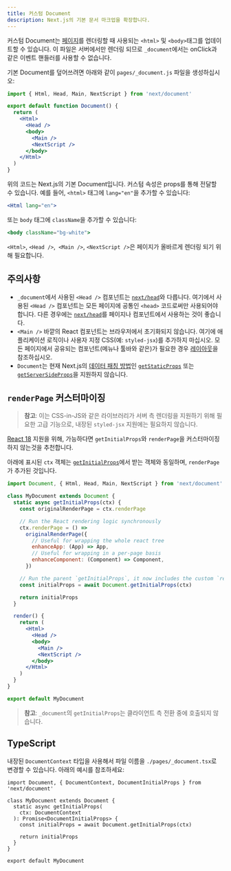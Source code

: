 ```yaml
---
title: 커스텀 Document
description: Next.js의 기본 문서 마크업을 확장합니다.
---
```


커스텀 Document는 [페이지](/docs/pages/building-your-application/routing/pages-and-layouts)를 렌더링할 때 사용되는 `<html>` 및 `<body>`태그를 업데이트할 수 있습니다. 이 파일은 서버에서만 렌더링 되므로 `_document`에서는 onClick과 같은 이벤트 핸들러를 사용할 수 없습니다.

기본 Document를 덮어쓰려면 아래와 같이 `pages/_document.js` 파일을 생성하십시오:

```jsx
import { Html, Head, Main, NextScript } from 'next/document'

export default function Document() {
  return (
    <Html>
      <Head />
      <body>
        <Main />
        <NextScript />
      </body>
    </Html>
  )
}
```

위의 코드는 Next.js의 기본 Document입니다. 커스텀 속성은 props를 통해 전달할 수 있습니다. 예를 들어, `<html>` 태그에 `lang="en"`을 추가할 수 있습니다:

```jsx
<Html lang="en">
```

또는 `body` 태그에 `className`을 추가할 수 있습니다:

```jsx
<body className="bg-white">
```

`<Html>`, `<Head />`,` <Main />`, `<NextScript />`은 페이지가 올바르게 렌더링 되기 위해 필요합니다.

## 주의사항

- `_document`에서 사용된 `<Head />` 컴포넌트는 [`next/head`](/docs/pages/api-reference/components/head)와 다릅니다. 여기에서 사용된 `<Head />` 컴포넌트는 모든 페이지에 공통인 `<head>` 코드로써만 사용되어야 합니다. 다른 경우에는 [`next/head`](/docs/pages/api-reference/components/head)를 페이지나 컴포넌트에서 사용하는 것이 좋습니다.
- `<Main />` 바깥의 React 컴포넌트는 브라우저에서 초기화되지 않습니다. 여기에
  애플리케이션 로직이나 사용자 지정 CSS(예: `styled-jsx`)를 추가하지 마십시오.
  모든 페이지에서 공유되는 컴포넌트(메뉴나 툴바와 같은)가 필요한 경우 [레이아웃](/docs/pages/building-your-application/routing/pages-and-layouts#layout-pattern)을
  참조하십시오.
- `Document`는 현재 Next.js의 [데이터 패칭 방법](/docs/pages/building-your-application/data-fetching)인 [`getStaticProps`](/docs/pages/building-your-application/data-fetching/get-static-props) 또는 [`getServerSideProps`](/docs/pages/building-your-application/data-fetching/get-server-side-props)을 지원하지 않습니다.

## `renderPage` 커스터마이징

> **참고**: 이는 CSS-in-JS와 같은 라이브러리가 서버 측 렌더링을 지원하기 위해 필요한 고급 기능으로, 내장된 `styled-jsx` 지원에는 필요하지 않습니다.

[React 18](/docs/getting-started/react-essentials) 지원을 위해, 가능하다면 `getInitialProps`와 `renderPage`을 커스터마이징 하지 않는것을 추천합니다.

아래에 표시된 `ctx` 객체는 [`getInitialProps`](/docs/pages/api-reference/functions/get-initial-props#context-object)에서 받는 객체와 동일하며, `renderPage`가 추가된 것입니다.

```jsx
import Document, { Html, Head, Main, NextScript } from 'next/document'

class MyDocument extends Document {
  static async getInitialProps(ctx) {
    const originalRenderPage = ctx.renderPage

    // Run the React rendering logic synchronously
    ctx.renderPage = () =>
      originalRenderPage({
        // Useful for wrapping the whole react tree
        enhanceApp: (App) => App,
        // Useful for wrapping in a per-page basis
        enhanceComponent: (Component) => Component,
      })

    // Run the parent `getInitialProps`, it now includes the custom `renderPage`
    const initialProps = await Document.getInitialProps(ctx)

    return initialProps
  }

  render() {
    return (
      <Html>
        <Head />
        <body>
          <Main />
          <NextScript />
        </body>
      </Html>
    )
  }
}

export default MyDocument
```

> **참고**: `_document`의 `getInitialProps`는 클라이언트 측 전환 중에 호출되지 않습니다.

## TypeScript

내장된 `DocumentContext` 타입을 사용해서 파일 이름을 `./pages/_document.tsx`로 변경할 수 있습니다. 아래의 예시를 참조하세요:

```tsx
import Document, { DocumentContext, DocumentInitialProps } from 'next/document'

class MyDocument extends Document {
  static async getInitialProps(
    ctx: DocumentContext
  ): Promise<DocumentInitialProps> {
    const initialProps = await Document.getInitialProps(ctx)

    return initialProps
  }
}

export default MyDocument
```
